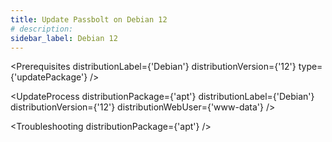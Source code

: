 ```yaml
---
title: Update Passbolt on Debian 12
# description:
sidebar_label: Debian 12
---
```



<Prerequisites
  distributionLabel={'Debian'}
  distributionVersion={'12'}
  type={'updatePackage'}
/>

<UpdateProcess 
  distributionPackage={'apt'}
  distributionLabel={'Debian'}
  distributionVersion={'12'} 
  distributionWebUser={'www-data'}
/>

<Troubleshooting distributionPackage={'apt'} />

<InCaseOfIssues />